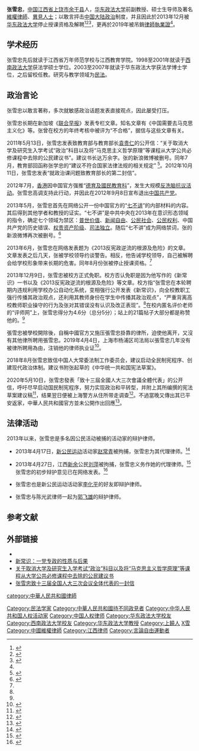{{Infobox person
| 图像       = 
| 图像大小   = 
| 图像说明   = 
| 姓名       = 张雪忠
| 英文名     = 
| 原文名     = 
| 本名       = 
| 字 = | 号  = 
| 出生日期   =  {{Birth year and age|1976}}
| 出生地     = {{CHN}}[[江西省|江西省]][[上饶市|上饶市]][[余干县|余干县]]
| 死亡日期   = 
| 死亡地     = 
| 死因       = 
| 墓地       = 
| 纪念建筑   = 
| 居住地     = {{CHN}}[[上海市|上海市]]
| 政党       = 
| 政治运动   = 
| ancestor = [[江西|江西]][[上饶|上饶]]
| 国籍       = {{PRC}}
| 籍贯       = 
| 别名       = 
| 种族       = [[汉族|汉族]]
| 语言       = 
| 教育程度   = [[博士|博士]]
| 母校       = [[西南政法大学|西南政法大学]]<br/>[[华东政法大学|华东政法大学]]
| 职业       = [[学者|学者]]、[[律师|律师]]（律師執業證被吊銷）<ref name="zhuxiao"/>
| 活跃时期   = 
| 组织       = 
| 机构       = [[华东政法大学|华东政法大学]]（被解僱）
| 研究领域   = 法律学
| 知名作品   = 《张雪忠致教育部的建议书》<br />《新常识》
| 宗教信仰   = 
| 伴侣       = 
| 子女       = 
| 父母       = 
| 亲属       = 
| 呼号       = 
| 受影响于   = 
| 影响于     = 
| 获奖       = 
| 网站       = 
| 签名       = 
}}

'''张雪忠'''{{BD|1976年}}，[[中華人民共和國|中国]][[江西省|江西省]][[上饶市|上饶市]][[余干县|余干县]]人，[[华东政法大学|华东政法大学]]前副教授、硕士生导师及著名[[維權律師|維權律師]]、[[異見人士|異見人士]]；以敢言抨击[[中国大陆政治|中国大陆政治]]制度，并且因此於2013年12月被[[华东政法大学|华东政法大学]]停止授课资格及解聘<ref name="rfa">{{cite news | first=心语 | last1=Xinyu | title=华政教授张雪忠因呼吁宪政被停职 当局持续打压改革呼声 | date=2013-08-26 | publisher=[[自由亞洲電台|自由亞洲電台]] | url=http://www.rfa.org/mandarin/yataibaodao/zhengzhi/sy2-08262013121241.html | work= | pages= | accessdate= | language= | archive-date=2020-08-08 | archive-url=https://web.archive.org/web/20200808101125/https://www.rfa.org/mandarin/yataibaodao/zhengzhi/sy2-08262013121241.html }}</ref><ref name="bbc">{{cite news | first1=田耕 | last1=Tiangeng | title=华东政法大学停聘张雪忠副教授 | date=2013-12-10 | publisher=[[英國廣播公司|英國廣播公司]] | url=http://www.bbc.co.uk/zhongwen/simp/china/2013/12/131210_zhangxuezhong_fired.shtml | work= | pages= | accessdate= | language= | archive-date=2013-12-13 | archive-url=https://web.archive.org/web/20131213035345/http://www.bbc.co.uk/zhongwen/simp/china/2013/12/131210_zhangxuezhong_fired.shtml }}</ref><ref name="nytimes">{{cite news | first=杰安迪 | last1=Jieandi | title=教授张雪忠因提倡言论自由被解聘 | date=2013-12-11 | publisher=[[紐約時報|紐約時報]] | url=http://cn.nytimes.com/china/20131211/c11professor/ | work= | pages= | accessdate= | language= | archive-date=2021-08-07 | archive-url=https://web.archive.org/web/20210807075644/https://cn.nytimes.com/china/20131211/c11professor/ }}</ref>，更再於2019年被吊銷[[中华人民共和国律师|律師執業證]]<ref name="zhuxiao"/>。

== 学术经历 ==
张雪忠先后就读于江西省万年师范学校与江西教育学院。1998至2001年就读于[[西南政法大学|西南政法大学]]获法学硕士学位。2003至2007年就读于华东政法大学获法学博士学位，之后留校任教。研究与教学领域为[[民法|民法]]。

== 政治言论 ==
张雪忠以敢言著称，多次就敏感政治话题发表直接观点，因此屡受打压。

张雪忠长期在新加坡《[[联合早报|联合早报]]》发表专栏文章。知名文章有《中国需要去马克思主义化》等。张曾在校方的年终考核中被评为“不合格”，据信与这些文章有关。

2011年5月13日，张雪忠发表致教育部与教育部长[[袁贵仁|袁贵仁]]的公开信：“关于取消大学及研究生入学考试“政治”科目以及将“马克思主义哲学原理”等课程从大学公共必修课程中去除的公民建议书”。建议书长达万余字。张的新浪微博被删号。同年7月，教育部回函称张学忠的“建议不符合国家法律法规的相关规定” <ref name="dwnews">{{cite news | first= | title=大陆学者建言政府取消政治课遭拒 | date=2013-08-17 | publisher=多维新闻 | url=http://china.dwnews.com/news/2011-08-17/58022140.html | work= | pages= | accessdate= | language= | archive-url=https://web.archive.org/web/20131217202151/http://china.dwnews.com/news/2011-08-17/58022140.html | archive-date=2013-12-17 | dead-url=yes }}</ref>。2012年10月11日，张雪忠发表“就政治课问题致教育部长的第二封信”。

2012年7月，[[香港|香港]]因中国官方强推“[[德育及國民教育科|德育及國民教育科]]”，发生大规模[[全民行動，反對洗腦，7月29日，萬人大遊行|反洗脑抗议活动]]。张雪忠高调支持此行动，并因此在2012年9月8日宣布退出[[中国共产党|中国共产党]]。

2013年5月，张雪忠首先在网络公开一份中国官方的“[[七不讲|七不讲]]”的内部材料的内容。其后得到其他学者和教授的证实。“七不讲”是中共中央在2013年在意识形态领域的指令，确定七个领域为禁区：[[普世价值|普世价值]]、[[新闻自由|新闻自由]]、[[公民社会|公民社会]]、[[公民权利|公民权利]]、中国共产党的历史错误、[[权贵资产阶级|权贵资产阶级]]、[[司法独立|司法独立]]。随后“七不讲”成为网络禁词，张的新浪微博再次被删号。<ref name="rfa2">{{cite news | first=忻霖 | last1=Xinlin | title=中国高校“七不讲” 被曝光引发热议 | date=2013-05-10 | publisher= | url=http://www.rfa.org/mandarin/yataibaodao/kejiaowen/gx-05102013112922.html | work= | pages= | accessdate= | language= | archive-date=2015-09-24 | archive-url=https://web.archive.org/web/20150924133645/http://www.rfa.org/mandarin/yataibaodao/kejiaowen/gx-05102013112922.html | dead-url=no }}</ref>

2013年6月，张雪忠在网络发表题为《2013反宪政逆流的根源及危险》的文章。文章发表之后几天，张被学校领导约谈警告。相反，他告诫学校领导，自己被解聘会给学校形象带来长期的危害。同年8月份张被停止授课资格。<ref name="rfa"></ref>

2013年12月9日，张雪忠被校方正式免职。校方否认免职是因为他写作的《新常识》一书以及《2013反宪政逆流的根源及危险》等文章。校方指“张雪忠在本轮聘期内违规利用学校办公自动化系统，变相强行公开发表《新常识》，向全校教职工强行传播其政治观点，还利用其教师身份在学生中传播其政治观点”，“严重背离高校教师职业操守的行为及张对其错误没有认识及改正表现”。<ref name="bbc"></ref>在校内匿名评价老师的“评师网”上，张雪忠得分为4.6分（总分5分）；站上的21篇帖子大部分都是称赞他的。<ref name="nytimes"></ref>

張雪忠被學校開除後，自稱中國官方又施压張雪忠掛靠的律所，迫使他离开，又沒有其他律所聘用張雪忠。2019年4月4日，上海市杨浦区司法局以張雪忠几年没有被律所聘用為由，注销他的律师执业证<ref name="zhuxiao">{{Cite web |url=https://www.voachinese.com/a/Outspoken-Chinese-Law-Professor-Debarred-By-Shanghai-Authorities-20190404/4861854.html |title=华东政法大学副教授张雪忠被解聘后再遭注销律师证 |access-date=2019-04-07 |archive-date=2021-08-22 |archive-url=https://web.archive.org/web/20210822082229/https://www.voachinese.com/a/Outspoken-Chinese-Law-Professor-Debarred-By-Shanghai-Authorities-20190404/4861854.html }}</ref>。

2018年8月张雪忠致信中国人大常委法制工作委员会，建议启动全民制宪程序、创建现代政治体制。建议书附张起草的《中华统一共和国宪法草案》。

2020年5月10日，张雪忠發表「致十三屆全國人大三次會議全體代表」的公开信，呼吁尽早启动国民制宪程序，努力实现政治和平转型，并附上其所编撰的宪法草案建议稿<ref>{{Cite web|title=张雪忠致十三届全国人大三次会议全体代表的一封信 · Issue #31 · Thestrangercamus/On-constitution-amendment-NO.1|url=https://github.com/Thestrangercamus/On-constitution-amendment-NO.1/issues/31|accessdate=2020-05-10|work=GitHub|language=en|archive-date=2021-07-08|archive-url=https://web.archive.org/web/20210708180412/https://github.com/Thestrangercamus/On-constitution-amendment-NO.1/issues/31}}</ref>，结果翌日便被上海警方从住所带走调查<ref>{{Cite web|title=中国“两会”前致公开信吁启动国民制宪，知名学者张雪忠被警方带走|url=https://www.bbc.com/zhongwen/simp/chinese-news-52614586|date=2020-05-12|accessdate=2020-05-12|work=BBC中文网|archive-date=2022-06-04|archive-url=https://web.archive.org/web/20220604164652/https://www.bbc.com/zhongwen/simp/chinese-news-52614586}}</ref>。不過當晚又傳出其已平安返家，中華人民共和國官方並未公開作出回應<ref>{{Cite web|title=呼籲實行憲政的學者張雪忠被帶走詢問之後返家|url=https://www.voacantonese.com/a/chinese-scholar-zhang-xuezhong-returns-home-questioning-political-reform-20200512/5416604.html|accessdate=2020-05-15|work=美國之音|archive-date=2020-08-12|archive-url=https://web.archive.org/web/20200812151242/https://www.voacantonese.com/a/chinese-scholar-zhang-xuezhong-returns-home-questioning-political-reform-20200512/5416604.html}}</ref>。

== 法律活动 ==
2013年以来，张雪忠是多名因公民活动被捕的活动家的辩护律师。

* 2013年4月17日，[[新公民运动|新公民运动]]活动家[[赵常青|赵常青]]被拘捕，张雪忠为其代理律师。<ref name="rfa3">{{cite news | first= | title=被羁押的北京维权人士赵常青与律师会见 | date=2013-04-23 | publisher=RFA | url=http://www.rfa.org/mandarin/Xinwen/1-04232013110445.html | work= | pages= | accessdate= | language= | archive-date=2020-05-17 | archive-url=https://web.archive.org/web/20200517002829/https://www.rfa.org/mandarin/Xinwen/1-04232013110445.html }}</ref>

* 2013年4月27日，江西[[新余|新余]]公民[[刘萍_(维权活动家)|刘萍]]被拘捕，张雪忠义务作她的代理律师。<ref name="bbc2">{{cite news | first= | title=江西独立参选人刘萍因煽动颠覆罪被刑拘 | date=2013-05-08 | publisher=BBC | url=http://www.bbc.co.uk/zhongwen/simp/china/2013/05/130508_china_activist_subversion.shtml | work= | pages= | accessdate= | language= | archive-date=2013-06-09 | archive-url=https://web.archive.org/web/20130609233338/http://www.bbc.co.uk/zhongwen/simp/china/2013/05/130508_china_activist_subversion.shtml | dead-url=no }}</ref>张雪忠的初步辩护意见已在网络发表。<ref name="">{{cite web | first= | title=张雪忠律师就刘萍“利用邪教组织破坏法律实施罪”的初步辩护意见 | date=2013-11-08 | publisher=维权网 | url=http://wqw2010.blogspot.com/2013/11/blog-post_6665.html | work= | pages= | accessdate= | language= | archive-date=2020-08-07 | archive-url=https://web.archive.org/web/20200807211822/http://wqw2010.blogspot.com/2013/11/blog-post_6665.html }}</ref>

* 张雪忠也是新公民运动活动家[[李化平|李化平]]的好友即辩护律师。

* 张雪忠与陈光武律师一起为[[郭飞雄|郭飞雄]]的辩护律师。

== 参考文献 ==
{{reflist|2}}

== 外部链接 ==
*{{Twitter|zxzlaw}}
*[https://docs.google.com/file/d/0B12B8XT3C2sTa1c4U1pQQWhBZ2M/edit?pli=1 新常识：一党专政的性质与后果] {{Wayback|url=https://docs.google.com/file/d/0B12B8XT3C2sTa1c4U1pQQWhBZ2M/edit?pli=1 |date=20200809012440 }}
* [https://web.archive.org/web/20131217202151/http://china.dwnews.com/news/2011-08-17/58022140.html 关于取消大学及研究生入学考试“政治”科目以及将“马克思主义哲学原理”等课程从大学公共必修课程中去除的公民建议书]
*[https://github.com/Thestrangercamus/On-constitution-amendment-NO.1/issues/31?dt_dapp=1 张雪忠致十三届全国人大三次会议全体代表的一封信]

{{中国维权律师}}

{{DEFAULTSORT:Z张}}
[[category:中華人民共和國律師|category:中華人民共和國律師]]
[[Category:民法学家|Category:民法学家]]
[[Category:中華人民共和國持不同政見者|Category:中華人民共和國持不同政見者]]
[[Category:中华人民共和国人权活动家|Category:中华人民共和国人权活动家]]
[[Category:中国人权律师|Category:中国人权律师]]
[[Category:华东政法大学校友|Category:华东政法大学校友]]
[[Category:西南政法大学校友|Category:西南政法大学校友]]
[[Category:华东政法大学教授|Category:华东政法大学教授]]
[[Category:上饒人|Category:上饒人]]
[[Category:张姓|X雪]]
[[Category:中國維權律師|Category:中國維權律師]]
[[Category:江西律师|Category:江西律师]]
[[Category:言論自由運動者|Category:言論自由運動者]]